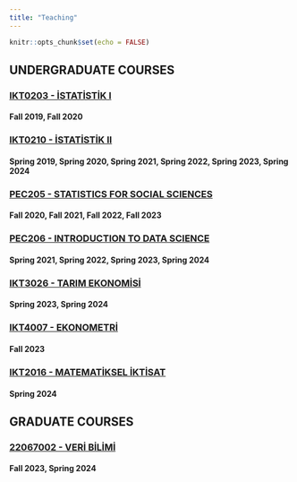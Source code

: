 ```yaml
---
title: "Teaching"
---
```


```r
knitr::opts_chunk$set(echo = FALSE)
```

## UNDERGRADUATE COURSES
### [IKT0203 - İSTATİSTİK I](http://bbs.ankara.edu.tr/Ders_Bilgileri.aspx?dno=914116&bno=4303&bot=1923)
#### Fall 2019, Fall 2020

### [IKT0210 - İSTATİSTİK II](http://bbs.ankara.edu.tr/Ders_Bilgileri.aspx?dno=914124&bno=4303&bot=1923)
#### Spring 2019, Spring 2020, Spring 2021, Spring 2022, Spring 2023, Spring 2024

### [PEC205 - STATISTICS FOR SOCIAL SCIENCES](http://bbs.ankara.edu.tr/Ders_Bilgileri.aspx?dno=915372&bno=4328&bot=1955)
#### Fall 2020, Fall 2021, Fall 2022, Fall 2023

### [PEC206 - INTRODUCTION TO DATA SCIENCE](http://bbs.ankara.edu.tr/Ders_Bilgileri.aspx?dno=915382&bno=4328&bot=1955)
#### Spring 2021, Spring 2022, Spring 2023, Spring 2024

### [IKT3026 - TARIM EKONOMİSİ](http://bbs.ankara.edu.tr/Ders_Bilgileri.aspx?sdgNo=1005630&dno=937275&bno=4303&bot=1923)
#### Spring 2023, Spring 2024

### [IKT4007 - EKONOMETRİ](http://bbs.ankara.edu.tr/Ders_Bilgileri.aspx?dno=1072741&bno=4304&bot=1924)
#### Fall 2023

### [IKT2016 - MATEMATİKSEL İKTİSAT](http://bbs.ankara.edu.tr/Ders_Bilgileri.aspx?dno=1072076&bno=4303&bot=1923)
#### Spring 2024

## GRADUATE COURSES

### [22067002	- VERİ BİLİMİ]()
#### Fall 2023, Spring 2024

